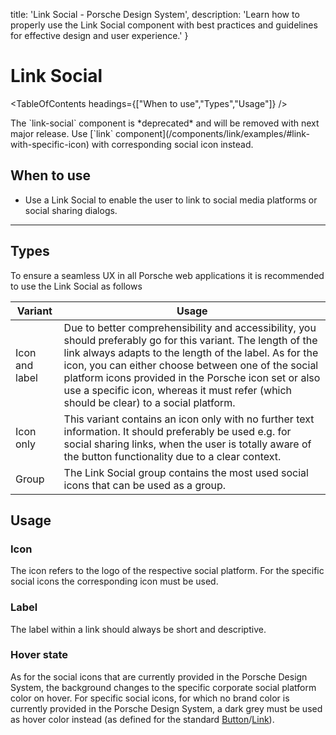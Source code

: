
  title: 'Link Social - Porsche Design System',
  description: 'Learn how to properly use the Link Social component with best practices and guidelines for effective design and user experience.'
}

# Link Social <ComponentStatus tagName="p-link-social"></ComponentStatus>

<TableOfContents headings={["When to use","Types","Usage"]} />

<Notification heading="Important note" heading-tag="h2" state="error">
  The `link-social` component is *deprecated* and will be removed with next major release.
  Use [`link` component](/components/link/examples/#link-with-specific-icon) with corresponding social icon instead.
</Notification>

## When to use

- Use a Link Social to enable the user to link to social media platforms or social sharing dialogs.

---

## Types

To ensure a seamless UX in all Porsche web applications it is recommended to use the Link Social as follows

| Variant        | Usage                                                                                                                                                                                                                                                                                                                                                                            |
| -------------- | -------------------------------------------------------------------------------------------------------------------------------------------------------------------------------------------------------------------------------------------------------------------------------------------------------------------------------------------------------------------------------- |
| Icon and label | Due to better comprehensibility and accessibility, you should preferably go for this variant. The length of the link always adapts to the length of the label. As for the icon, you can either choose between one of the social platform icons provided in the Porsche icon set or also use a specific icon, whereas it must refer (which should be clear) to a social platform. |
| Icon only      | This variant contains an icon only with no further text information. It should preferably be used e.g. for social sharing links, when the user is totally aware of the button functionality due to a clear context.                                                                                                                                                              |
| Group          | The Link Social group contains the most used social icons that can be used as a group.                                                                                                                                                                                                                                                                                           |

## Usage

### Icon

The icon refers to the logo of the respective social platform. For the specific social icons the corresponding icon must
be used.

### Label

The label within a link should always be short and descriptive.

### Hover state

As for the social icons that are currently provided in the Porsche Design System, the background changes to the specific
corporate social platform color on hover. For specific social icons, for which no brand color is currently provided in
the Porsche Design System, a dark grey must be used as hover color instead (as defined for the standard
[Button](/components/button/)/[Link](/components/link/)).

